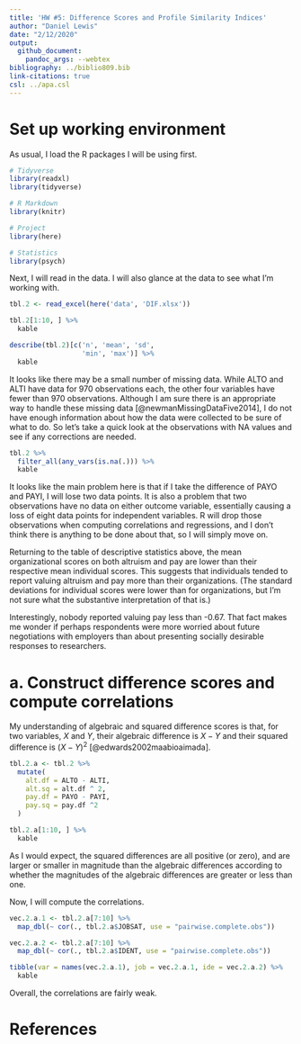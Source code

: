 ```yaml
---
title: 'HW #5: Difference Scores and Profile Similarity Indices'
author: "Daniel Lewis"
date: "2/12/2020"
output:
  github_document:
    pandoc_args: --webtex
bibliography: ../biblio809.bib
link-citations: true
csl: ../apa.csl
---
```


# Set up working environment

As usual, I load the R packages I will be using first.

```r
# Tidyverse
library(readxl)
library(tidyverse)

# R Markdown
library(knitr)

# Project
library(here)

# Statistics
library(psych)
```

Next, I will read in the data. I will also glance at the data to see what I'm working with.

```r
tbl.2 <- read_excel(here('data', 'DIF.xlsx'))

tbl.2[1:10, ] %>%
  kable

describe(tbl.2)[c('n', 'mean', 'sd',
                  'min', 'max')] %>%
  kable
```

It looks like there may be a small number of missing data. While ALTO and ALTI have data for 970 observations each, the other four variables have fewer than 970 observations. Although I am sure there is an appropriate way to handle these missing data [@newmanMissingDataFive2014], I do not have enough information about how the data were collected to be sure of what to do. So let's take a quick look at the observations with NA values and see if any corrections are needed.

```r
tbl.2 %>%
  filter_all(any_vars(is.na(.))) %>%
  kable
```

It looks like the main problem here is that if I take the difference of PAYO and PAYI, I will lose two data points. It is also a problem that two observations have no data on either outcome variable, essentially causing a loss of eight data points for independent variables. R will drop those observations when computing correlations and regressions, and I don't think there is anything to be done about that, so I will simply move on.

Returning to the table of descriptive statistics above, the mean organizational scores on both altruism and pay are lower than their respective mean individual scores. This suggests that individuals tended to report valuing altruism and pay more than their organizations. (The standard deviations for individual scores were lower than for organizations, but I'm not sure what the substantive interpretation of that is.)

Interestingly, nobody reported valuing pay less than -0.67. That fact makes me wonder if perhaps respondents were more worried about future negotiations with employers than about presenting socially desirable responses to researchers.

# a. Construct difference scores and compute correlations

My understanding of algebraic and squared difference scores is that, for two variables, $X$ and $Y$, their algebraic difference is $X - Y$ and their squared difference is $(X-Y)^2$ [@edwards2002maabioaimada].

```r
tbl.2.a <- tbl.2 %>%
  mutate(
    alt.df = ALTO - ALTI,
    alt.sq = alt.df ^ 2,
    pay.df = PAYO - PAYI,
    pay.sq = pay.df ^2
  )

tbl.2.a[1:10, ] %>%
  kable
```

As I would expect, the squared differences are all positive (or zero), and are larger or smaller in magnitude than the algebraic differences according to whether the magnitudes of the algebraic differences are greater or less than one.

Now, I will compute the correlations.

```r
vec.2.a.1 <- tbl.2.a[7:10] %>%
  map_dbl(~ cor(., tbl.2.a$JOBSAT, use = "pairwise.complete.obs"))

vec.2.a.2 <- tbl.2.a[7:10] %>%
  map_dbl(~ cor(., tbl.2.a$IDENT, use = "pairwise.complete.obs"))

tibble(var = names(vec.2.a.1), job = vec.2.a.1, ide = vec.2.a.2) %>%
  kable
```

Overall, the correlations are fairly weak.

# References